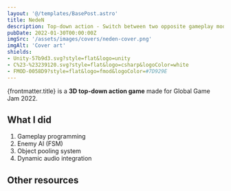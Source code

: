 ```yaml
---
layout: '@/templates/BasePost.astro'
title: NedeN
description: Top-down action - Switch between two opposite gameplay modes to clear levels from enemies.
pubDate: 2022-01-30T00:00:00Z
imgSrc: '/assets/images/covers/neden-cover.png'
imgAlt: 'Cover art'
shields:
- Unity-57b9d3.svg?style=flat&logo=unity
- C%23-%23239120.svg?style=flat&logo=csharp&logoColor=white
- FMOD-0058D9?style=flat&logo=fmod&logoColor=#7D929E
---
```


{frontmatter.title} is a <b>3D top-down action game</b> made for Global Game Jam 2022.

<StoreLinkBanner
  gitHubUrl='https://github.com/ironcutter24/GGJ-2022'
  playStoreUrl=''
  itchUrl='https://ironcutter24.itch.io/neden'
/>

<ProjectDetails
  role='Lead Developer'
  company='N/A'
  platforms='PC'
  time='10 days'
/>

## What I did

1. Gameplay programming
1. Enemy AI (FSM)
1. Object pooling system
1. Dynamic audio integration

## Other resources

<EmbedVideo url="https://www.youtube.com/embed/b6YrhRlrm2w?si=YSAT3UcV5MSHEs8F" />